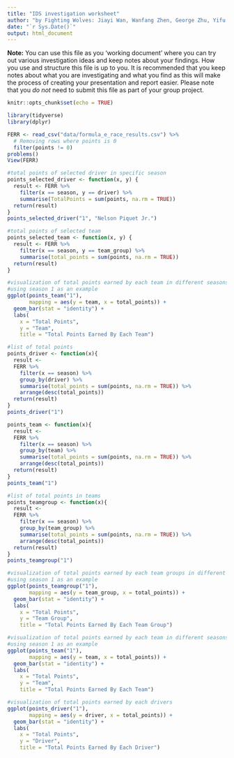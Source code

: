 ```yaml
---
title: "IDS investigation worksheet"
author: "by Fighting Wolves: Jiayi Wan, Wanfang Zhen, George Zhu, Yifu Li & Yunrui Lyu"
date: "`r Sys.Date()`"
output: html_document
---
```


**Note:** You can use this file as you 'working document' where you can try out various investigation ideas and keep notes about your findings. How you use and structure this file is up to you. It is recommended that you keep notes about what you are investigating and what you find as this will make the process of creating your presentation and report easier. Please note that you _do not_ need to submit this file as part of your group project.


```r
knitr::opts_chunk$set(echo = TRUE)
```


```r
library(tidyverse)
library(dplyr)

```


```r
FERR <- read_csv("data/formula_e_race_results.csv") %>% 
  # Removing rows where points is 0
  filter(points != 0)
problems()
View(FERR)

```

```r
#total points of selected driver in specific season
points_selected_driver <- function(x, y) {
  result <- FERR %>%
    filter(x == season, y == driver) %>% 
    summarise(TotalPoints = sum(points, na.rm = TRUE))
  return(result)
}
points_selected_driver("1", "Nelson Piquet Jr.")
```

```r
#total points of selected team
points_selected_team <- function(x, y) {
  result <- FERR %>%
    filter(x == season, y == team_group) %>% 
    summarise(total_points = sum(points, na.rm = TRUE))
  return(result)
}
```

```r
#visualization of total points earned by each team in different seasons
#using season 1 as an example
ggplot(points_team("1"),
       mapping = aes(y = team, x = total_points)) +
  geom_bar(stat = "identity") + 
  labs(
    x = "Total Points", 
    y = "Team",
    title = "Total Points Earned By Each Team")
```

```r
#list of total points 
points_driver <- function(x){
  result <- 
  FERR %>%
    filter(x == season) %>%
    group_by(driver) %>%
    summarise(total_points = sum(points, na.rm = TRUE)) %>%
    arrange(desc(total_points))
  return(result)
}
points_driver("1")
```

```r
points_team <- function(x){
  result <- 
  FERR %>%
    filter(x == season) %>%
    group_by(team) %>%
    summarise(total_points = sum(points, na.rm = TRUE)) %>%
    arrange(desc(total_points))
  return(result)
}
points_team("1")
```


```r
#list of total points in teams
points_teamgroup <- function(x){
  result <- 
  FERR %>%
    filter(x == season) %>%
    group_by(team_group) %>%
    summarise(total_points = sum(points, na.rm = TRUE)) %>%
    arrange(desc(total_points))
  return(result)
}
points_teamgroup("1")
```

```r
#visualization of total points earned by each team groups in different seasons
#using season 1 as an example
ggplot(points_teamgroup("1"),
       mapping = aes(y = team_group, x = total_points)) +
  geom_bar(stat = "identity") + 
  labs(
    x = "Total Points", 
    y = "Team Group",
    title = "Total Points Earned By Each Team Group")
```

```r
#visualization of total points earned by each team in different seasons
#using season 1 as an example
ggplot(points_team("1"),
       mapping = aes(y = team, x = total_points)) +
  geom_bar(stat = "identity") + 
  labs(
    x = "Total Points", 
    y = "Team",
    title = "Total Points Earned By Each Team")
```



```r
#visualization of total points earned by each drivers
ggplot(points_driver("1"),
       mapping = aes(y = driver, x = total_points)) +
  geom_bar(stat = "identity") + 
  labs(
    x = "Total Points", 
    y = "Driver",
    title = "Total Points Earned By Each Driver")
```

